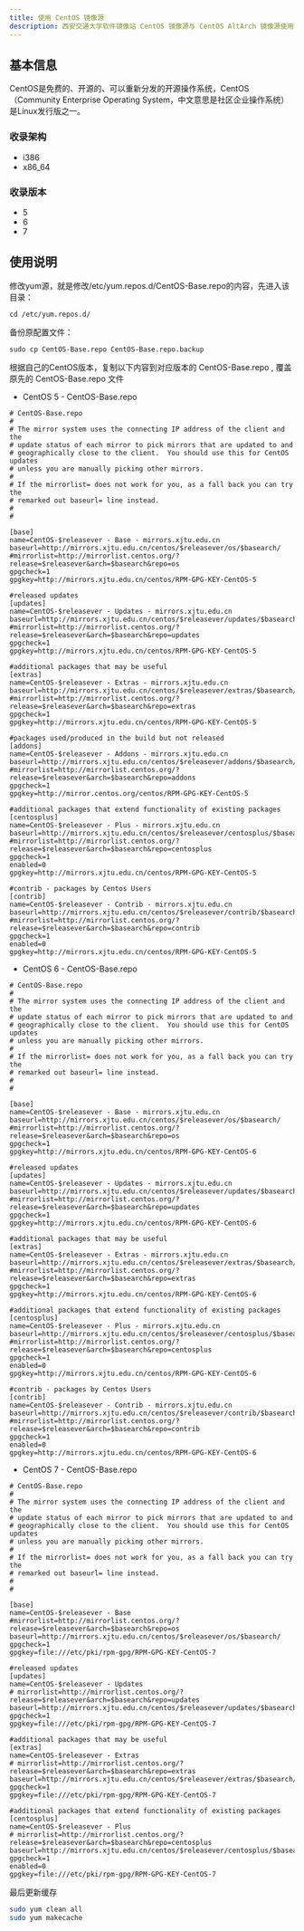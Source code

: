 ```yaml
---
title: 使用 CentOS 镜像源
description: 西安交通大学软件镜像站 CentOS 镜像源与 CentOS AltArch 镜像源使用帮助。
---
```

## 基本信息
CentOS是免费的、开源的、可以重新分发的开源操作系统，CentOS（Community Enterprise Operating System，中文意思是社区企业操作系统）是Linux发行版之一。

### 收录架构
- i386
- x86_64
### 收录版本
- 5
- 6
- 7


## 使用说明

修改yum源，就是修改/etc/yum.repos.d/CentOS-Base.repo的内容，先进入该目录：
```shell
cd /etc/yum.repos.d/
```
备份原配置文件：
```shell
sudo cp CentOS-Base.repo CentOS-Base.repo.backup
```
根据自己的CentOS版本，复制以下内容到对应版本的 CentOS-Base.repo , 覆盖原先的 CentOS-Base.repo 文件
- CentOS 5 - CentOS-Base.repo
```text
# CentOS-Base.repo
#
# The mirror system uses the connecting IP address of the client and the
# update status of each mirror to pick mirrors that are updated to and
# geographically close to the client.  You should use this for CentOS updates
# unless you are manually picking other mirrors.
#
# If the mirrorlist= does not work for you, as a fall back you can try the
# remarked out baseurl= line instead.
#
#

[base]
name=CentOS-$releasever - Base - mirrors.xjtu.edu.cn
baseurl=http://mirrors.xjtu.edu.cn/centos/$releasever/os/$basearch/
#mirrorlist=http://mirrorlist.centos.org/?release=$releasever&arch=$basearch&repo=os
gpgcheck=1
gpgkey=http://mirrors.xjtu.edu.cn/centos/RPM-GPG-KEY-CentOS-5

#released updates
[updates]
name=CentOS-$releasever - Updates - mirrors.xjtu.edu.cn
baseurl=http://mirrors.xjtu.edu.cn/centos/$releasever/updates/$basearch/
#mirrorlist=http://mirrorlist.centos.org/?release=$releasever&arch=$basearch&repo=updates
gpgcheck=1
gpgkey=http://mirrors.xjtu.edu.cn/centos/RPM-GPG-KEY-CentOS-5

#additional packages that may be useful
[extras]
name=CentOS-$releasever - Extras - mirrors.xjtu.edu.cn
baseurl=http://mirrors.xjtu.edu.cn/centos/$releasever/extras/$basearch/
#mirrorlist=http://mirrorlist.centos.org/?release=$releasever&arch=$basearch&repo=extras
gpgcheck=1
gpgkey=http://mirrors.xjtu.edu.cn/centos/RPM-GPG-KEY-CentOS-5

#packages used/produced in the build but not released
[addons]
name=CentOS-$releasever - Addons - mirrors.xjtu.edu.cn
baseurl=http://mirrors.xjtu.edu.cn/centos/$releasever/addons/$basearch/
#mirrorlist=http://mirrorlist.centos.org/?release=$releasever&arch=$basearch&repo=addons
gpgcheck=1
gpgkey=http://mirror.centos.org/centos/RPM-GPG-KEY-CentOS-5

#additional packages that extend functionality of existing packages
[centosplus]
name=CentOS-$releasever - Plus - mirrors.xjtu.edu.cn
baseurl=http://mirrors.xjtu.edu.cn/centos/$releasever/centosplus/$basearch/
#mirrorlist=http://mirrorlist.centos.org/?release=$releasever&arch=$basearch&repo=centosplus
gpgcheck=1
enabled=0
gpgkey=http://mirrors.xjtu.edu.cn/centos/RPM-GPG-KEY-CentOS-5

#contrib - packages by Centos Users
[contrib]
name=CentOS-$releasever - Contrib - mirrors.xjtu.edu.cn
baseurl=http://mirrors.xjtu.edu.cn/centos/$releasever/contrib/$basearch/
#mirrorlist=http://mirrorlist.centos.org/?release=$releasever&arch=$basearch&repo=contrib
gpgcheck=1
enabled=0
gpgkey=http://mirrors.xjtu.edu.cn/centos/RPM-GPG-KEY-CentOS-5
```
- CentOS 6 - CentOS-Base.repo
```text
# CentOS-Base.repo
#
# The mirror system uses the connecting IP address of the client and the
# update status of each mirror to pick mirrors that are updated to and
# geographically close to the client.  You should use this for CentOS updates
# unless you are manually picking other mirrors.
#
# If the mirrorlist= does not work for you, as a fall back you can try the
# remarked out baseurl= line instead.
#
#

[base]
name=CentOS-$releasever - Base - mirrors.xjtu.edu.cn
baseurl=http://mirrors.xjtu.edu.cn/centos/$releasever/os/$basearch/
#mirrorlist=http://mirrorlist.centos.org/?release=$releasever&arch=$basearch&repo=os
gpgcheck=1
gpgkey=http://mirrors.xjtu.edu.cn/centos/RPM-GPG-KEY-CentOS-6

#released updates
[updates]
name=CentOS-$releasever - Updates - mirrors.xjtu.edu.cn
baseurl=http://mirrors.xjtu.edu.cn/centos/$releasever/updates/$basearch/
#mirrorlist=http://mirrorlist.centos.org/?release=$releasever&arch=$basearch&repo=updates
gpgcheck=1
gpgkey=http://mirrors.xjtu.edu.cn/centos/RPM-GPG-KEY-CentOS-6

#additional packages that may be useful
[extras]
name=CentOS-$releasever - Extras - mirrors.xjtu.edu.cn
baseurl=http://mirrors.xjtu.edu.cn/centos/$releasever/extras/$basearch/
#mirrorlist=http://mirrorlist.centos.org/?release=$releasever&arch=$basearch&repo=extras
gpgcheck=1
gpgkey=http://mirrors.xjtu.edu.cn/centos/RPM-GPG-KEY-CentOS-6

#additional packages that extend functionality of existing packages
[centosplus]
name=CentOS-$releasever - Plus - mirrors.xjtu.edu.cn
baseurl=http://mirrors.xjtu.edu.cn/centos/$releasever/centosplus/$basearch/
#mirrorlist=http://mirrorlist.centos.org/?release=$releasever&arch=$basearch&repo=centosplus
gpgcheck=1
enabled=0
gpgkey=http://mirrors.xjtu.edu.cn/centos/RPM-GPG-KEY-CentOS-6

#contrib - packages by Centos Users
[contrib]
name=CentOS-$releasever - Contrib - mirrors.xjtu.edu.cn
baseurl=http://mirrors.xjtu.edu.cn/centos/$releasever/contrib/$basearch/
#mirrorlist=http://mirrorlist.centos.org/?release=$releasever&arch=$basearch&repo=contrib
gpgcheck=1
enabled=0
gpgkey=http://mirrors.xjtu.edu.cn/centos/RPM-GPG-KEY-CentOS-6
```
- CentOS 7 - CentOS-Base.repo
```text
# CentOS-Base.repo
#
# The mirror system uses the connecting IP address of the client and the
# update status of each mirror to pick mirrors that are updated to and
# geographically close to the client.  You should use this for CentOS updates
# unless you are manually picking other mirrors.
#
# If the mirrorlist= does not work for you, as a fall back you can try the
# remarked out baseurl= line instead.
#
#

[base]
name=CentOS-$releasever - Base
#mirrorlist=http://mirrorlist.centos.org/?release=$releasever&arch=$basearch&repo=os
baseurl=http://mirrors.xjtu.edu.cn/centos/$releasever/os/$basearch/
gpgcheck=1
gpgkey=file:///etc/pki/rpm-gpg/RPM-GPG-KEY-CentOS-7

#released updates
[updates]
name=CentOS-$releasever - Updates
# mirrorlist=http://mirrorlist.centos.org/?release=$releasever&arch=$basearch&repo=updates
baseurl=http://mirrors.xjtu.edu.cn/centos/$releasever/updates/$basearch/
gpgcheck=1
gpgkey=file:///etc/pki/rpm-gpg/RPM-GPG-KEY-CentOS-7

#additional packages that may be useful
[extras]
name=CentOS-$releasever - Extras
# mirrorlist=http://mirrorlist.centos.org/?release=$releasever&arch=$basearch&repo=extras
baseurl=http://mirrors.xjtu.edu.cn/centos/$releasever/extras/$basearch/
gpgcheck=1
gpgkey=file:///etc/pki/rpm-gpg/RPM-GPG-KEY-CentOS-7

#additional packages that extend functionality of existing packages
[centosplus]
name=CentOS-$releasever - Plus
# mirrorlist=http://mirrorlist.centos.org/?release=$releasever&arch=$basearch&repo=centosplus
baseurl=http://mirrors.xjtu.edu.cn/centos/$releasever/centosplus/$basearch/
gpgcheck=1
enabled=0
gpgkey=file:///etc/pki/rpm-gpg/RPM-GPG-KEY-CentOS-7
```
最后更新缓存
```bash
sudo yum clean all
sudo yum makecache
```
